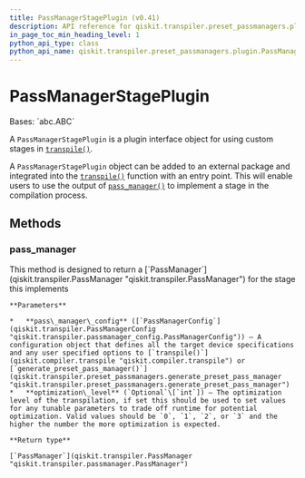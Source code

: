 ```yaml
---
title: PassManagerStagePlugin (v0.41)
description: API reference for qiskit.transpiler.preset_passmanagers.plugin.PassManagerStagePlugin in qiskit v0.41
in_page_toc_min_heading_level: 1
python_api_type: class
python_api_name: qiskit.transpiler.preset_passmanagers.plugin.PassManagerStagePlugin
---
```


# PassManagerStagePlugin

<Class id="qiskit.transpiler.preset_passmanagers.plugin.PassManagerStagePlugin" isDedicatedPage={true} github="https://github.com/qiskit/qiskit/tree/stable/0.23/qiskit/transpiler/preset_passmanagers/plugin.py" signature="PassManagerStagePlugin" modifiers="class">
  Bases: `abc.ABC`

  A `PassManagerStagePlugin` is a plugin interface object for using custom stages in [`transpile()`](qiskit.compiler.transpile "qiskit.compiler.transpile").

  A `PassManagerStagePlugin` object can be added to an external package and integrated into the [`transpile()`](qiskit.compiler.transpile "qiskit.compiler.transpile") function with an entry point. This will enable users to use the output of [`pass_manager()`](qiskit.transpiler.preset_passmanagers.plugin.PassManagerStagePlugin#pass_manager "qiskit.transpiler.preset_passmanagers.plugin.PassManagerStagePlugin.pass_manager") to implement a stage in the compilation process.

  ## Methods

  <span id="qiskit-transpiler-preset-passmanagers-plugin-passmanagerstageplugin-pass-manager" />

  ### pass\_manager

  <Function id="qiskit.transpiler.preset_passmanagers.plugin.PassManagerStagePlugin.pass_manager" signature="PassManagerStagePlugin.pass_manager(pass_manager_config, optimization_level=None)" modifiers="abstract">
    This method is designed to return a [`PassManager`](qiskit.transpiler.PassManager "qiskit.transpiler.PassManager") for the stage this implements

    **Parameters**

    *   **pass\_manager\_config** ([`PassManagerConfig`](qiskit.transpiler.PassManagerConfig "qiskit.transpiler.passmanager_config.PassManagerConfig")) – A configuration object that defines all the target device specifications and any user specified options to [`transpile()`](qiskit.compiler.transpile "qiskit.compiler.transpile") or [`generate_preset_pass_manager()`](qiskit.transpiler.preset_passmanagers.generate_preset_pass_manager "qiskit.transpiler.preset_passmanagers.generate_preset_pass_manager")
    *   **optimization\_level** (`Optional`\[`int`]) – The optimization level of the transpilation, if set this should be used to set values for any tunable parameters to trade off runtime for potential optimization. Valid values should be `0`, `1`, `2`, or `3` and the higher the number the more optimization is expected.

    **Return type**

    [`PassManager`](qiskit.transpiler.PassManager "qiskit.transpiler.passmanager.PassManager")
  </Function>
</Class>

